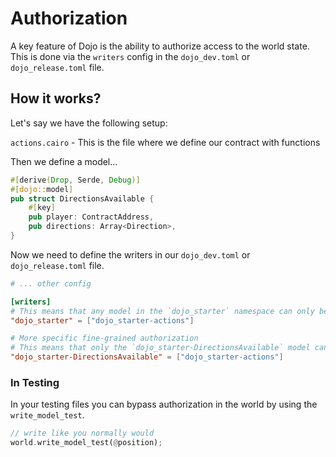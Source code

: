 # Authorization

A key feature of Dojo is the ability to authorize access to the world state. This is done via the `writers` config in the `dojo_dev.toml` or `dojo_release.toml` file.

## How it works?

Let's say we have the following setup:

`actions.cairo` - This is the file where we define our contract with functions


Then we define a model...

```rust
#[derive(Drop, Serde, Debug)]
#[dojo::model]
pub struct DirectionsAvailable {
    #[key]
    pub player: ContractAddress,
    pub directions: Array<Direction>,
}
```

Now we need to define the writers in our `dojo_dev.toml` or `dojo_release.toml` file.

```toml
# ... other config

[writers]
# This means that any model in the `dojo_starter` namespace can only be written to by the `dojo_starter-actions` contract.
"dojo_starter" = ["dojo_starter-actions"] 

# More specific fine-grained authorization 
# This means that only the `dojo_starter-DirectionsAvailable` model can be written to by the `dojo_starter-actions` contract.
"dojo_starter-DirectionsAvailable" = ["dojo_starter-actions"]
```

### In Testing

In your testing files you can bypass authorization in the world by using the `write_model_test`.

```rust
// write like you normally would
world.write_model_test(@position);
``` 